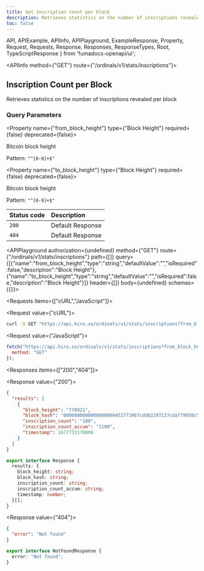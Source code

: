 ```yaml
---
title: Get inscription count per block
description: Retrieves statistics on the number of inscriptions revealed per block.
toc: false
---
```


  API,
  APIExample,
  APIInfo,
  APIPlayground,
  ExampleResponse,
  Property,
  Request,
  Requests,
  Response,
  Responses,
  ResponseTypes,
  Root,
  TypeScriptResponse
} from 'fumadocs-openapi/ui';

<Root baseUrl="https://api.hiro.so">

<API>

<APIInfo method={"GET"} route={"/ordinals/v1/stats/inscriptions"}>

## Inscription Count per Block

Retrieves statistics on the number of inscriptions revealed per block

### Query Parameters

<Property name={"from_block_height"} type={"Block Height"} required={false} deprecated={false}>

Bitcoin block height

<span>Pattern: `"^[0-9]+$"`</span>

</Property>

<Property name={"to_block_height"} type={"Block Height"} required={false} deprecated={false}>

Bitcoin block height

<span>Pattern: `"^[0-9]+$"`</span>

</Property>

| Status code | Description |
| :------ | :------ |
| `200` | Default Response |
| `404` | Default Response |

<APIPlayground authorization={undefined} method={"GET"} route={"/ordinals/v1/stats/inscriptions"} path={[]} query={[{"name":"from_block_height","type":"string","defaultValue":"","isRequired":false,"description":"Block Height"},{"name":"to_block_height","type":"string","defaultValue":"","isRequired":false,"description":"Block Height"}]} header={[]} body={undefined} schemas={{}}>

</APIPlayground>

</APIInfo>

<APIExample>

<Requests items={["cURL","JavaScript"]}>

<Request value={"cURL"}>

```bash
curl -X GET "https://api.hiro.so/ordinals/v1/stats/inscriptions?from_block_height=string&to_block_height=string"
```

</Request>

<Request value={"JavaScript"}>

```js
fetch("https://api.hiro.so/ordinals/v1/stats/inscriptions?from_block_height=string&to_block_height=string", {
  method: "GET"
});
```

</Request>

</Requests>

<Responses items={["200","404"]}>

<Response value={"200"}>

<ResponseTypes>

<ExampleResponse>

```json
{
  "results": [
    {
      "block_height": "778921",
      "block_hash": "0000000000000000000452773967cdd62297137cdaf79950c5e8bb0c62075133",
      "inscription_count": "100",
      "inscription_count_accum": "3100",
      "timestamp": 1677733170000
    }
  ]
}
```

</ExampleResponse>

<TypeScriptResponse>

```ts
export interface Response {
  results: {
    block_height: string;
    block_hash: string;
    inscription_count: string;
    inscription_count_accum: string;
    timestamp: number;
  }[];
}
```

</TypeScriptResponse>

</ResponseTypes>

</Response>

<Response value={"404"}>

<ResponseTypes>

<ExampleResponse>

```json
{
  "error": "Not found"
}
```

</ExampleResponse>

<TypeScriptResponse>

```ts
export interface NotFoundResponse {
  error: "Not found";
}
```

</TypeScriptResponse>

</ResponseTypes>

</Response>

</Responses>

</APIExample>

</API>

</Root>
